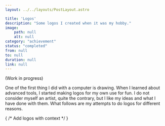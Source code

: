 ```yaml
---
layout: ../../layouts/PostLayout.astro

title: 'Logos'
description: "Some logos I created when it was my hobby."
image:
    path: null
    alt: null
category: "achievement"
status: "completed"
from: null
to: null
duration: null
link: null
---
```


(Work in progress)

One of the first thing I did with a computer is drawing. When I learned about advanced tools, I started making logos for my own use for fun. I do not consider myself an artist, quite the contrary, but I like my ideas and what I have done with them. What follows are my attempts to do logos for different reasons.

{ /* Add logos with context */ }
